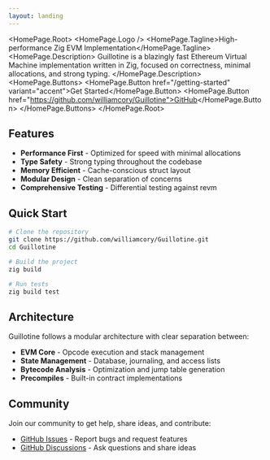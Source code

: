 ```yaml
---
layout: landing
---
```



<HomePage.Root>
  <HomePage.Logo />
  <HomePage.Tagline>High-performance Zig EVM Implementation</HomePage.Tagline>
  <HomePage.Description>
    Guillotine is a blazingly fast Ethereum Virtual Machine implementation written in Zig,
    focused on correctness, minimal allocations, and strong typing.
  </HomePage.Description>
  <HomePage.Buttons>
    <HomePage.Button href="/getting-started" variant="accent">Get Started</HomePage.Button>
    <HomePage.Button href="https://github.com/williamcory/Guillotine">GitHub</HomePage.Button>
  </HomePage.Buttons>
</HomePage.Root>

## Features

- **Performance First** - Optimized for speed with minimal allocations
- **Type Safety** - Strong typing throughout the codebase
- **Memory Efficient** - Cache-conscious struct layout
- **Modular Design** - Clean separation of concerns
- **Comprehensive Testing** - Differential testing against revm

## Quick Start

```bash
# Clone the repository
git clone https://github.com/williamcory/Guillotine.git
cd Guillotine

# Build the project
zig build

# Run tests
zig build test
```

## Architecture

Guillotine follows a modular architecture with clear separation between:

- **EVM Core** - Opcode execution and stack management
- **State Management** - Database, journaling, and access lists
- **Bytecode Analysis** - Optimization and jump table generation
- **Precompiles** - Built-in contract implementations

## Community

Join our community to get help, share ideas, and contribute:

- [GitHub Issues](https://github.com/williamcory/Guillotine/issues) - Report bugs and request features
- [GitHub Discussions](https://github.com/williamcory/Guillotine/discussions) - Ask questions and share ideas